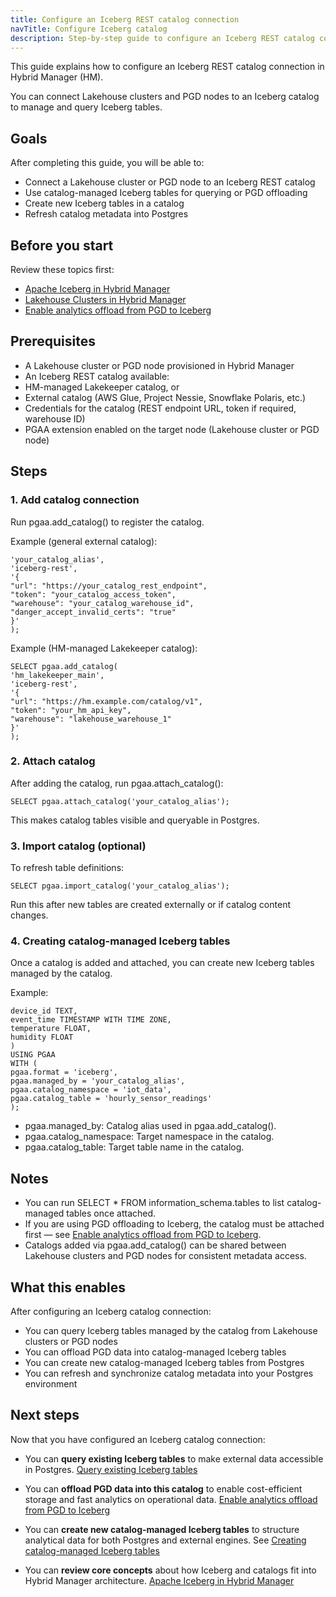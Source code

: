 ```yaml
---
title: Configure an Iceberg REST catalog connection
navTitle: Configure Iceberg catalog
description: Step-by-step guide to configure an Iceberg REST catalog connection in Hybrid Manager for querying Iceberg tables from Lakehouse clusters or PGD nodes.
---
```


This guide explains how to configure an Iceberg REST catalog connection in Hybrid Manager (HM).

You can connect Lakehouse clusters and PGD nodes to an Iceberg catalog to manage and query Iceberg tables.

## Goals

After completing this guide, you will be able to:

- Connect a Lakehouse cluster or PGD node to an Iceberg REST catalog
- Use catalog-managed Iceberg tables for querying or PGD offloading
- Create new Iceberg tables in a catalog
- Refresh catalog metadata into Postgres

## Before you start

Review these topics first:

- [Apache Iceberg in Hybrid Manager](../../iceberg)
- [Lakehouse Clusters in Hybrid Manager](../../lakehouse)
- [Enable analytics offload from PGD to Iceberg](./offload-pgd-to-iceberg)

## Prerequisites

- A Lakehouse cluster or PGD node provisioned in Hybrid Manager
- An Iceberg REST catalog available:
- HM-managed Lakekeeper catalog, or
- External catalog (AWS Glue, Project Nessie, Snowflake Polaris, etc.)
- Credentials for the catalog (REST endpoint URL, token if required, warehouse ID)
- PGAA extension enabled on the target node (Lakehouse cluster or PGD node)

## Steps

### 1. Add catalog connection

Run pgaa.add_catalog() to register the catalog.

Example (general external catalog):

```SELECT pgaa.add_catalog(
'your_catalog_alias',
'iceberg-rest',
'{
"url": "https://your_catalog_rest_endpoint",
"token": "your_catalog_access_token",
"warehouse": "your_catalog_warehouse_id",
"danger_accept_invalid_certs": "true"
}'
);
```

Example (HM-managed Lakekeeper catalog):

```
SELECT pgaa.add_catalog(
'hm_lakekeeper_main',
'iceberg-rest',
'{
"url": "https://hm.example.com/catalog/v1",
"token": "your_hm_api_key",
"warehouse": "lakehouse_warehouse_1"
}'
);
```

### 2. Attach catalog

After adding the catalog, run pgaa.attach_catalog():

```
SELECT pgaa.attach_catalog('your_catalog_alias');
```
This makes catalog tables visible and queryable in Postgres.

### 3. Import catalog (optional)

To refresh table definitions:

```
SELECT pgaa.import_catalog('your_catalog_alias');
```
Run this after new tables are created externally or if catalog content changes.

### 4. Creating catalog-managed Iceberg tables

Once a catalog is added and attached, you can create new Iceberg tables managed by the catalog.

Example:

```CREATE TABLE public.catalog_managed_sensor_data (
device_id TEXT,
event_time TIMESTAMP WITH TIME ZONE,
temperature FLOAT,
humidity FLOAT
)
USING PGAA
WITH (
pgaa.format = 'iceberg',
pgaa.managed_by = 'your_catalog_alias',
pgaa.catalog_namespace = 'iot_data',
pgaa.catalog_table = 'hourly_sensor_readings'
);
```

- pgaa.managed_by: Catalog alias used in pgaa.add_catalog().
- pgaa.catalog_namespace: Target namespace in the catalog.
- pgaa.catalog_table: Target table name in the catalog.

## Notes

- You can run SELECT * FROM information_schema.tables to list catalog-managed tables once attached.
- If you are using PGD offloading to Iceberg, the catalog must be attached first — see [Enable analytics offload from PGD to Iceberg](./offload-pgd-to-iceberg).
- Catalogs added via pgaa.add_catalog() can be shared between Lakehouse clusters and PGD nodes for consistent metadata access.

## What this enables

After configuring an Iceberg catalog connection:

- You can query Iceberg tables managed by the catalog from Lakehouse clusters or PGD nodes
- You can offload PGD data into catalog-managed Iceberg tables
- You can create new catalog-managed Iceberg tables from Postgres
- You can refresh and synchronize catalog metadata into your Postgres environment

## Next steps
Now that you have configured an Iceberg catalog connection:

- You can **query existing Iceberg tables** to make external data accessible in Postgres.
[Query existing Iceberg tables](./query-iceberg-existing-tables)

- You can **offload PGD data into this catalog** to enable cost-efficient storage and fast analytics on operational data.
[Enable analytics offload from PGD to Iceberg](./offload-pgd-to-iceberg)

- You can **create new catalog-managed Iceberg tables** to structure analytical data for both Postgres and external engines.
See [Creating catalog-managed Iceberg tables](#creating-catalog-managed-iceberg-tables)

- You can **review core concepts** about how Iceberg and catalogs fit into Hybrid Manager architecture.
[Apache Iceberg in Hybrid Manager](../iceberg)
